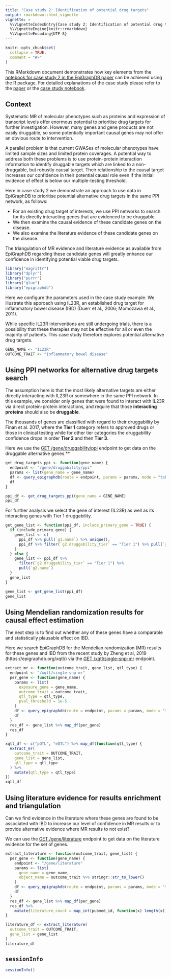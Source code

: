 ```yaml
---
title: "Case study 2: Identification of potential drug targets"
output: rmarkdown::html_vignette
vignette: >
  %\VignetteIndexEntry{Case study 2: Identification of potential drug targets}
  %\VignetteEngine{knitr::rmarkdown}
  %\VignetteEncoding{UTF-8}
---
```


```r
knitr::opts_chunk$set(
  collapse = TRUE,
  comment = "#>"
)
```

This RMarkdown document demonstrates how key elements from the
[notebook for case study 2 in the EpiGraphDB paper](
https://github.com/MRCIEU/epigraphdb/blob/master/paper-case-studies/case-2-alt-drug-target.ipynb
) can be achieved using the R package.
For detailed explanations of the case study please refer to the
[paper](#)
or the
[case study notebook](
https://github.com/MRCIEU/epigraphdb/blob/master/paper-case-studies/case-2-alt-drug-target.ipynb
).

## Context

Systematic MR of molecular phenotypes such as proteins and expression of transcript levels offer enormous potential to prioritise drug targets for further investigation.
However, many genes and gene products are not easily druggable, so some potentially important causal genes may not offer an obvious route to intervention.

A parallel problem is that current GWASes of molecular phenotypes have limited sample sizes and limited protein coverages.
A potential way to address both these problems is to use  protein-protein interaction information to identify druggable targets which are linked to a non-druggable, but robustly causal target.
Their relationship to the causal target increases our confidence in their potential causal role even if the initial evidence of effect is below our multiple-testing threshold.

Here in case study 2 we demonstrate an approach to use data in EpiGraphDB to
prioritise potential alternative drug targets in the same PPI network, as follows:

- For an existing drug target of interests, we use PPI networks to search for its directly interacting genes that are evidenced to be druggable.
- We then examine the causal evidence of these candidate genes on the disease.
- We also examine the literature evidence of these candidate genes on the disease.

The triangulation of MR evidence and literature evidence as available from EpiGraphDB regarding these candidate genes will greatly enhance our confidence in identifying potential viable drug targets.

```r
library("magrittr")
library("dplyr")
library("purrr")
library("glue")
library("epigraphdb")
```

Here we configure the parameters used in the case study example.
We illustrate this approach using IL23R, an established drug target for inflammatory bowel disease (IBD) (Duerr et al., 2006; Momozawa et al., 2011).

While specific IL23R interventions are still undergoing trials, there is a possibility that these therapies may not be effective for all or even the majority of patients.
This case study therefore explores potential alternative drug targets.

```r
GENE_NAME <- "IL23R"
OUTCOME_TRAIT <- "Inflammatory bowel disease"
```

## Using PPI networks for alternative drug targets search

The assumption here is that the most likely alternative targets are either directly interacting with IL23R or somewhere in the same PPI network.
In this example, we consider only genes that were found to interact with IL23R via direct protein-protein interactions, and require that those **interacting proteins** should also be **druggable**.

The thousands of genes are classified with regard to their druggability by Finan et al. 2017, where the **Tier 1** category refers to  approved drugs or those in clinical testing while for other tier categories the druggability confidence drops in order **Tier 2** and then **Tier 3**.

Here we use the
[GET /gene/druggability/ppi](https://docs.epigraphdb.org/api/api-endpoints/#get-genedruggabilityppi)
endpoint to get data on the druggable alternative genes.**

```r
get_drug_targets_ppi <- function(gene_name) {
  endpoint <- "/gene/druggability/ppi"
  params <- list(gene_name = gene_name)
  df <- query_epigraphdb(route = endpoint, params = params, mode = "table")
  df
}

ppi_df <- get_drug_targets_ppi(gene_name = GENE_NAME)
ppi_df
```

For further analysis we select the gene of interest (IL23R) as well as its interacting genes with Tier 1 druggability.

```r
get_gene_list <- function(ppi_df, include_primary_gene = TRUE) {
  if (include_primary_gene) {
    gene_list <- c(
      ppi_df %>% pull(`g1.name`) %>% unique(),
      ppi_df %>% filter(`g2.druggability_tier` == "Tier 1") %>% pull(`g2.name`)
    )
  } else {
    gene_list <- ppi_df %>%
      filter(`g2.druggability_tier` == "Tier 1") %>%
      pull(`g2.name`)
  }
  gene_list
}

gene_list <- get_gene_list(ppi_df)
gene_list
```

## Using Mendelian randomization results for causal effect estimation

The next step is to find out whether any of these genes have a comparable and statistically plausable effect on IBD.

Here we search EpiGraphDB for the Mendelian randomization (MR) results for these genes and IBD from the recent study by Zheng et al, 2019 (https://epigraphdb.org/xqtl/) via the
[GET /xqtl/single-snp-mr](https://docs.epigraphdb.org/api/api-endpoints/#get-xqtlsingle-snp-mr)
endpoint.

```r
extract_mr <- function(outcome_trait, gene_list, qtl_type) {
  endpoint <- "/xqtl/single-snp-mr"
  per_gene <- function(gene_name) {
    params <- list(
      exposure_gene = gene_name,
      outcome_trait = outcome_trait,
      qtl_type = qtl_type,
      pval_threshold = 1e-5
    )
    df <- query_epigraphdb(route = endpoint, params = params, mode = "table")
    df
  }
  res_df <- gene_list %>% map_df(per_gene)
  res_df
}

xqtl_df <- c("pQTL", "eQTL") %>% map_df(function(qtl_type) {
  extract_mr(
    outcome_trait = OUTCOME_TRAIT,
    gene_list = gene_list,
    qtl_type = qtl_type
  ) %>%
    mutate(qtl_type = qtl_type)
})
xqtl_df
```

## Using literature evidence for results enrichment and triangulation

Can we find evidence in the literature where these genes are found to be associated with IBD to increase our level of confidence in MR results or to provide alternative evidence where MR results to not exist?

We can use the
[GET /gene/literature](https://docs.epigraphdb.org/api/api-endpoints/#get-geneliterature)
endpoint to get data on the literature evidence for the set of genes.

```r
extract_literature <- function(outcome_trait, gene_list) {
  per_gene <- function(gene_name) {
    endpoint <- "/gene/literature"
    params <- list(
      gene_name = gene_name,
      object_name = outcome_trait %>% stringr::str_to_lower()
    )
    df <- query_epigraphdb(route = endpoint, params = params, mode = "table")
    df
  }
  res_df <- gene_list %>% map_df(per_gene)
  res_df %>%
    mutate(literature_count = map_int(pubmed_id, function(x) length(x)))
}

literature_df <- extract_literature(
  outcome_trait = OUTCOME_TRAIT,
  gene_list = gene_list
)
literature_df
```

## `sessionInfo`

```r
sessionInfo()
```
